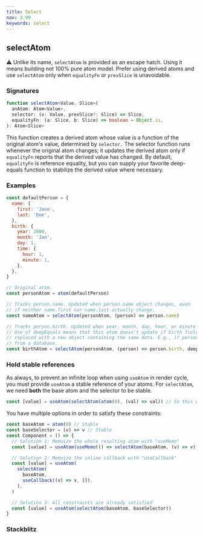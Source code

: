 ```yaml
---
title: Select
nav: 3.99
keywords: select
---
```


## selectAtom

⚠️ Unlike its name, `selectAtom` is provided as an escape hatch. Using it means building not 100% pure atom model. Prefer using derived atoms and use `selectAtom` only when `equalityFn` or `prevSlice` is unavoidable.

### Signatures

```ts
function selectAtom<Value, Slice>(
  anAtom: Atom<Value>,
  selector: (v: Value, prevSlice?: Slice) => Slice,
  equalityFn: (a: Slice, b: Slice) => boolean = Object.is,
): Atom<Slice>
```

This function creates a derived atom whose value is a function of the original atom's value,
determined by `selector.`
The selector function runs whenever the original atom changes; it updates the derived atom
only if `equalityFn` reports that the derived value has changed.
By default, `equalityFn` is reference equality, but you can supply your favorite deep-equals
function to stabilize the derived value where necessary.

### Examples

```js
const defaultPerson = {
  name: {
    first: 'Jane',
    last: 'Doe',
  },
  birth: {
    year: 2000,
    month: 'Jan',
    day: 1,
    time: {
      hour: 1,
      minute: 1,
    },
  },
}

// Original atom.
const personAtom = atom(defaultPerson)

// Tracks person.name. Updated when person.name object changes, even
// if neither name.first nor name.last actually change.
const nameAtom = selectAtom(personAtom, (person) => person.name)

// Tracks person.birth. Updated when year, month, day, hour, or minute changes.
// Use of deepEquals means that this atom doesn't update if birth field is
// replaced with a new object containing the same data. E.g., if person is re-read
// from a database.
const birthAtom = selectAtom(personAtom, (person) => person.birth, deepEquals)
```

### Hold stable references

As always, to prevent an infinite loop when using `useAtom` in render cycle, you must provide `useAtom` a stable reference of your atoms.
For `selectAtom`, we need **both** the base atom and the selector to be stable.

```js
const [value] = useAtom(selectAtom(atom(0), (val) => val)) // So this will cause an infinite loop
```

You have multiple options in order to satisfy these constraints:

```js
const baseAtom = atom(0) // Stable
const baseSelector = (v) => v // Stable
const Component = () => {
  // Solution 1: Memoize the whole resulting atom with "useMemo"
  const [value] = useAtom(useMemo(() => selectAtom(baseAtom, (v) => v), []))

  // Solution 2: Memoize the inline callback with "useCallback"
  const [value] = useAtom(
    selectAtom(
      baseAtom,
      useCallback((v) => v, []),
    ),
  )

  // Solution 3: All constraints are already satisfied
  const [value] = useAtom(selectAtom(baseAtom, baseSelector))
}
```

### Stackblitz

<Stackblitz id="vitejs-vite-tgejq7" file="src%2FApp.tsx" />
